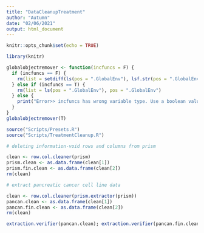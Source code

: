```yaml
---
title: "DataCleanupTreatment"
author: "Autumn"
date: "02/06/2021"
output: html_document
---
```


```r
knitr::opts_chunk$set(echo = TRUE)

library(knitr)

globalobjectremover <- function(incfuncs = F) {
  if (incfuncs == F) {
    rm(list = setdiff(ls(pos = ".GlobalEnv"), lsf.str(pos = ".GlobalEnv")), pos = ".GlobalEnv")
  } else if (incfuncs == T) {
    rm(list = ls(pos = ".GlobalEnv"), pos = ".GlobalEnv")
  } else {
    print("Error>> incfuncs has wrong variable type. Use a boolean value.")
  }
}
globalobjectremover(T)
```


```r
source("Scripts/Presets.R")
source("Scripts/TreatmentCleanup.R")
```


```r
# deleting information-void rows and columns from prism

clean <- row.col.cleaner(prism)
prism.clean <- as.data.frame(clean[1])
prism.fin.clean <- as.data.frame(clean[2])
rm(clean)
```


```r
# extract pancreatic cancer cell line data

clean <- row.col.cleaner(prism.extractor(prism))
pancan.clean <- as.data.frame(clean[1])
pancan.fin.clean <- as.data.frame(clean[2])
rm(clean)

extraction.verifier(pancan.clean); extraction.verifier(pancan.fin.clean)
```

```r

```



```r

```


```r

```